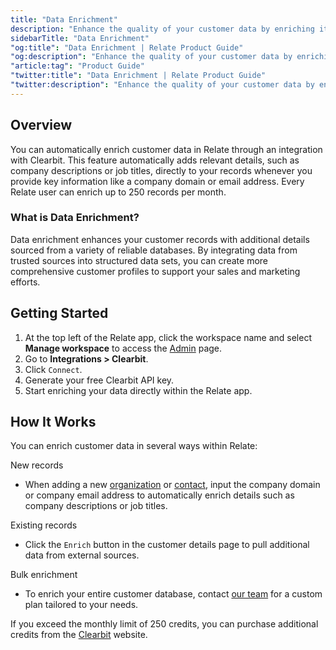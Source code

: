 ```yaml
---
title: "Data Enrichment"
description: "Enhance the quality of your customer data by enriching it with details from external sources."
sidebarTitle: "Data Enrichment"
"og:title": "Data Enrichment | Relate Product Guide"
"og:description": "Enhance the quality of your customer data by enriching it with details from external sources."
"article:tag": "Product Guide"
"twitter:title": "Data Enrichment | Relate Product Guide"
"twitter:description": "Enhance the quality of your customer data by enriching it with details from external sources."
---
```


## Overview

You can automatically enrich customer data in Relate through an integration with Clearbit. This feature automatically adds relevant details, such as company descriptions or job titles, directly to your records whenever you provide key information like a company domain or email address. Every Relate user can enrich up to 250 records per month.

### What is Data Enrichment?

Data enrichment enhances your customer records with additional details sourced from a variety of reliable databases. By integrating data from trusted sources into structured data sets, you can create more comprehensive customer profiles to support your sales and marketing efforts.

## Getting Started

1. At the top left of the Relate app, click the workspace name and select **Manage workspace** to access the [Admin](https://admin.relate.so/) page.
2. Go to **Integrations > Clearbit**.
3. Click `Connect`.
4. Generate your free Clearbit API key.
5. Start enriching your data directly within the Relate app.

## How It Works

You can enrich customer data in several ways within Relate:

New records
- When adding a new [organization](https://www.relate.so/docs/features/organizations) or [contact](https://www.relate.so/docs/features/people#add-a-person), input the company domain or company email address to automatically enrich details such as company descriptions or job titles.

Existing records
- Click the `Enrich` button in the customer details page to pull additional data from external sources.

Bulk enrichment
- To enrich your entire customer database, contact [our team](https://www.relate.so/forms/lwn1jxmlvpsflw8k) for a custom plan tailored to your needs.

<Note>If you exceed the monthly limit of 250 credits, you can purchase additional credits from the [Clearbit](https://clearbit.com/) website.</Note>